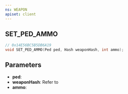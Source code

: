 ```yaml
---
ns: WEAPON
apiset: client
---
```

## SET_PED_AMMO

```c
// 0x14E56BC5B5DB6A19
void SET_PED_AMMO(Ped ped, Hash weaponHash, int ammo);
```


## Parameters
* **ped**:
* **weaponHash**: Refer to <EmbeddedEnum name="eWeaponHash" />
* **ammo**:
